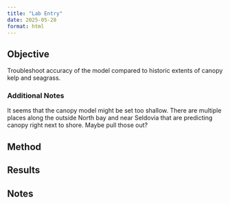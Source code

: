 ```yaml
---
title: "Lab Entry"
date: 2025-05-28
format: html
---
```


## Objective

Troubleshoot accuracy of the model compared to historic extents of canopy kelp and seagrass.

### Additional Notes

It seems that the canopy model might be set too shallow. There are multiple places along the outside North bay and near Seldovia that are predicting canopy right next to shore. Maybe pull those out?

## Method

## Results

## Notes
